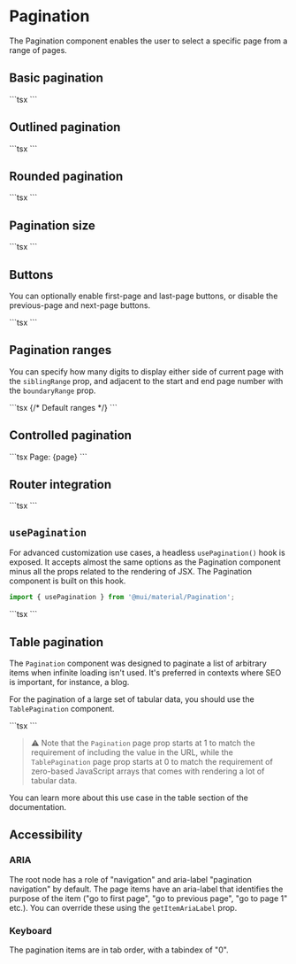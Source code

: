 
# Pagination

<p className="description">
  The Pagination component enables the user to select a specific page from a
  range of pages.
</p>

## Basic pagination

<BasicPagination />
```tsx
<Pagination count={10} />
<Pagination count={10} color="primary" />
<Pagination count={10} color="secondary" />
<Pagination count={10} disabled />
```

## Outlined pagination

<PaginationOutlined />
```tsx
<Pagination count={10} variant="outlined" />
<Pagination count={10} variant="outlined" color="primary" />
<Pagination count={10} variant="outlined" color="secondary" />
<Pagination count={10} variant="outlined" disabled />
```

## Rounded pagination

<PaginationRounded />
```tsx
<Pagination count={10} shape="rounded" />
<Pagination count={10} variant="outlined" shape="rounded" />
```

## Pagination size

<PaginationSize />
```tsx
<Pagination count={10} size="small" />
<Pagination count={10} />
<Pagination count={10} size="large" />
```

## Buttons

You can optionally enable first-page and last-page buttons, or disable the previous-page and next-page buttons.

<PaginationButtons />
```tsx
<Pagination count={10} showFirstButton showLastButton />
<Pagination count={10} hidePrevButton hideNextButton />
```

## Pagination ranges

You can specify how many digits to display either side of current page with the `siblingRange` prop, and adjacent to the start and end page number with the `boundaryRange` prop.

<PaginationRanges />
```tsx
<Pagination count={11} defaultPage={6} siblingCount={0} />
<Pagination count={11} defaultPage={6} /> {/* Default ranges */}
<Pagination count={11} defaultPage={6} siblingCount={0} boundaryCount={2} />
<Pagination count={11} defaultPage={6} boundaryCount={2} />
```

## Controlled pagination

<PaginationControlled />
```tsx
<Typography>Page: {page}</Typography>
<Pagination count={10} page={page} onChange={handleChange} />
```

## Router integration

<PaginationLink />
```tsx
<PaginationLink />
```

## `usePagination`

For advanced customization use cases, a headless `usePagination()` hook is exposed.
It accepts almost the same options as the Pagination component minus all the props
related to the rendering of JSX.
The Pagination component is built on this hook.

```jsx
import { usePagination } from '@mui/material/Pagination';
```

<UsePagination />
```tsx
<UsePagination />
```

## Table pagination

The `Pagination` component was designed to paginate a list of arbitrary items when infinite loading isn't used.
It's preferred in contexts where SEO is important, for instance, a blog.

For the pagination of a large set of tabular data, you should use the `TablePagination` component.

<TablePagination />
```tsx
<TablePagination
  component="div"
  count={100}
  page={page}
  onPageChange={handleChangePage}
  rowsPerPage={rowsPerPage}
  onRowsPerPageChange={handleChangeRowsPerPage}
/>
```

> ⚠️ Note that the `Pagination` page prop starts at 1 to match the requirement of including the value in the URL, while the `TablePagination` page prop starts at 0 to match the requirement of zero-based JavaScript arrays that comes with rendering a lot of tabular data.

You can learn more about this use case in the table section of the documentation.

## Accessibility

### ARIA

The root node has a role of "navigation" and aria-label "pagination navigation" by default. The page items have an aria-label that identifies the purpose of the item ("go to first page", "go to previous page", "go to page 1" etc.). You can override these using the `getItemAriaLabel` prop.

### Keyboard

The pagination items are in tab order, with a tabindex of "0".
